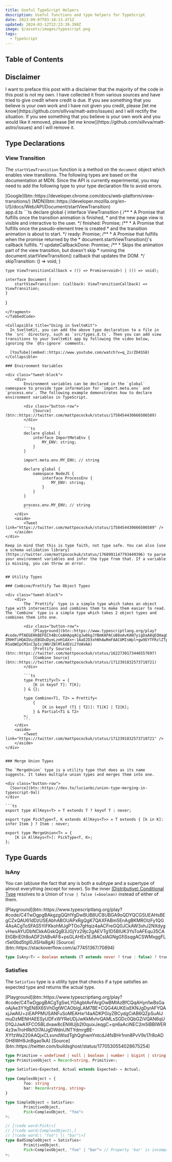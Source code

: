 ```yaml
---
title: Useful TypeScript Helpers
description: Useful functions and type helpers for TypeScript
date: 2023-09-07T03:18:13.471Z
updated: 2024-03-12T22:23:39.398Z
image: $/assets/images/typescript.png
tags:
  - TypeScript
---
```


## Table of Contents

## Disclaimer

<aside class="alert-box warning">
	I want to preface this post with a disclaimer that the majority of the code in this post is not my own. I have collected it from various sources and have tried to give credit where credit is due. If you see something that you believe is your own work and I have not given you credit, please [let me know](https://github.com/sillvva/matt-astro/issues) and I will rectify the situation. If you see something that you believe is your own work and you would like it removed, please [let me know](https://github.com/sillvva/matt-astro/issues) and I will remove it.
</aside>

## Type Declarations

### View Transition

The `startViewTransition` function is a method on the `document` object which enables view transitions. The following types are based on the documentation at MDN. Since the API is currently experimental, you may need to add the following type to your type declaration file to avoid errors. 

<div class="button-row">
  [Google](btn::https://developer.chrome.com/docs/web-platform/view-transitions/)
  [MDN](btn::https://developer.mozilla.org/en-US/docs/Web/API/Document/startViewTransition)
</div>

<TabbedCode>
<Fragment slot="tab-1">app.d.ts</Fragment>
<Fragment slot="panel-1">
```ts
declare global {
	interface ViewTransition {
		/**
		 * A Promise that fulfills once the transition animation is finished, 
		 * and the new page view is visible and interactive to the user.
		 */
		finished: Promise<void>;
		/**
		 * A Promise that fulfills once the pseudo-element tree is created 
		 * and the transition animation is about to start.
		 */
		ready: Promise<void>;
		/**
		 * A Promise that fulfills when the promise returned by the 
		 * document.startViewTransition()'s callback fulfills.
		 */
		updateCallbackDone: Promise<void>;
		/**
		 * Skips the animation part of the view transition, but doesn't skip 
		 * running the document.startViewTransition() callback that updates the DOM.
		 */
		skipTransition: () => void;
	}

	type ViewTransitionCallback = (() => Promise<void>) | (() => void);

	interface Document {
		startViewTransition: (callback: ViewTransitionCallback) => ViewTransition;
	}
}
```
</Fragment>
</TabbedCode>

<Collapsible title="Using in SvelteKit">
  In SvelteKit, you can add the above type declaration to a file in the `src` directory, such as `src/types.d.ts`. Then you can add view transitions to your SvelteKit app by following the video below, ignoring the `@ts-ignore` comments.

  [YouTube](embed::https://www.youtube.com/watch?v=q_2irZO4SS8)
</Collapsible>

### Environment Variables

<div class="tweet-block">
	<div>
		Environment variables can be declared in the `global` namespace to provide type information for `import.meta.env` and `process.env`. The following example demonstrates how to declare environment variables in TypeScript.

		<div class="button-row">
			[Source](btn::https://twitter.com/mattpocockuk/status/1758454430666506589)
		</div>

		```ts
		declare global {
			interface ImportMetaEnv {
				MY_ENV: string;
			}
		}

		import.meta.env.MY_ENV; // string

		declare global {
			namespace NodeJS {
				interface ProcessEnv {
					MY_ENV: string;
				}
			}
		}

		process.env.MY_ENV; // string
		```
	</div>
	<aside>
		<Tweet link="https://twitter.com/mattpocockuk/status/1758454430666506589" />
	</aside>
</div>

Keep in mind that this is type faith, not type safe. You can also [use a schema validation library](https://twitter.com/mattpocockuk/status/1760991147793449396) to parse your environment variables and infer the type from that. If a variable is missing, you can throw an error.


## Utility Types

### Combine/Prettify Two Object Types

<div class="tweet-block">
	<div>
		The `Prettify` type is a simple type which takes an object type with intersections and combines them to make them easier to read. The `Combine` type is a simple type which takes 2 object types and combines them into one.

		<div class="button-row">
			[Playground](btn::https://www.typescriptlang.org/play?#code/PTAEGEHkBEFECh4BcCeAHApqACgJw0kgJYBmKAPACoB8oAvKAN7yigDaA0qEQHagDWGFAHsSoSgF0AXOM4SA3PAC+oAGRMli5OizhhAWwBGvDFQCMAGnEAmWgzwFiZciyavWnbn0EixACkozUAAfGwBKaXEzORCbOUVWFXVsAENcYhSAG3M1G2p4ai0QcVgAZUpSxCJ9NGF0plBYAEcAVyyrWAAPTABjJFAVElwDUAAiAAEkYSQsgFpUTABnHtwiNCRgAAsMTMxcRdGtBaxKHQBBejdWfBSAE2EeTJRQHhT9DBlFpFWeAHME0A3e6PZ53W74RaLT7fXj-ZRHHTiHQAIUujEBGDuDyeLzeH1AXx+-1AaE2D3xhNhAwRmFAACUMIsWpl+gw9EYTFRzlZTphkYVEMdGt0MH0MLc0a4gdjnq93tCiQDpSDQGCIYsAPwK2EA0nkrUEmF-RSaQWIpCM1nC3pIcjNNrZBlMlkdEVi27UAVAA)
			[Prettify Source](btn::https://twitter.com/mattpocockuk/status/1622730173446557697)
			[Combine Source](btn::https://twitter.com/mattpocockuk/status/1712391832573718721)
		</div>

		```ts
		type Prettify<T> = {
			[K in keyof T]: T[K];
		} & {};

		type Combine<T1, T2> = Prettify<
			{
				[K in keyof (T1 | T2)]: T1[K] | T2[K];
			} & Partial<T1 & T2>
		>;
		```
	</div>
	<aside>
		<Tweet link="https://twitter.com/mattpocockuk/status/1712391832573718721" />
	</aside>
</div>


### Merge Union Types

The `MergeUnion` type is a utility type that does as its name suggests. It takes multiple union types and merges them into one.

<div class="button-row">
  [Source](btn::https://dev.to/lucianbc/union-type-merging-in-typescript-9al)
</div>

```ts
export type AllKeys<T> = T extends T ? keyof T : never;

export type PickType<T, K extends AllKeys<T>> = T extends { [k in K]: infer Item } ? Item : never;

export type MergeUnion<T> = {
	[K in AllKeys<T>]: PickType<T, K>;
};
```

## Type Guards

### IsAny

You can (ab)use the fact that any is both a subtype and a supertype of almost everything (except for never). So the inner [(Distributive) Conditional Type](https://www.typescriptlang.org/docs/handbook/2/conditional-types.html#distributive-conditional-types) resolves to a Union of `true | false (=boolean)` instead of either of them.

<div class="button-row">
	[Playground](btn::https://www.typescriptlang.org/play?#code/C4TwDgpgBAkgzgQQHYgDwBUB8UC8UBGA9oQDYQCGSUEAHsBEgCZxQAU61dDzUSEAbhABOUAPxRgQgK7QAXFABm5EnAgBKMROlzFy1QG4AsACgToSFAS5YiFKkohMJgPTOo7gHqiz4aACFreGQ0JCkAW3xhJ2NXdygvHwsAYUDbNCkkAGskQgB3JGjYz29jc2gAEVTg1D5BIUK3YsToAFEqu35CAEtGBriE0t8oADF2tABvAF8+psGLAHEx1EJ8ACsIAGNgGfiSsqgACSWMxggFLr5el0bd5tgl0JISHa8gA)
  [Source](btn::https://stackoverflow.com/a/77451367/70894)
</div>

```ts
type IsAny<T> = boolean extends (T extends never ? true : false) ? true : false;
```

### Satisfies

The `Satisfies` type is a utility type that checks if a type satisfies an expected type and returns the actual type.

<div class="button-row">
	[Playground](btn::https://www.typescriptlang.org/play?#code/C4TwDgpgBACgTgSwLYOAgbtAvFArgOwBMIAzBfCQqAHyn1wBsGaoAjAe3YYgEN8X6SVhDgtWCAOblgLAM7BE+CQG4AUKEixEKNJgDyrAFYQAxjJwAlU+ziEAPPMUSANFuSoMEAHxr14aADKPGiyZBCydgCiAB6QZpSuAIJmuDzMENHAEESyUDFxWYReUDjJwKkMvhrQAMLsSGDc0QbGZiVQAN6qUD1QJJwAXFCO5BLdvaw8cENWJjb2I0quixJeqgC+qn6aAciNEC2m5lBBIWER4z3w7roHRkfOl7AIJgDWdnUNTYdmrgBE-XYfzWa220AAQjxCLsvndWsdTghQghwnYntcdJ4fsBHr1nm8PvV9s17r8oADOH8WH9JnBgao1kA)
	[Source](btn::https://twitter.com/buildsghost/status/1770530554028675254)
</div>

```ts
type Primitive = undefined | null | boolean | number | bigint | string;
type PrimitiveObject = Record<string, Primitive>;

type Satisfies<Expected, Actual extends Expected> = Actual;

type ComplexObject = {
		foo: string
		bar: Record<string, string>
}

type SimpleObject = Satisfies<
		PrimitiveObject,
		Pick<ComplexObject, "foo">
>;

// [!code word:Pick\<]
// [!code word:ComplexObject\,]
// [!code word:\ "foo"\ |\ "bar"\>]
type BadSimpleObject = Satisfies<
		PrimitiveObject,
		Pick<ComplexObject, "foo" | "bar"> // Property 'bar' is incompatible with index signature. // [!code error]
>;
```